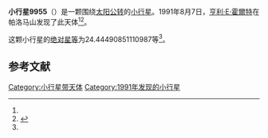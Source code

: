 {{Infobox planet
| bgcolour = #FFFFC0
| name = 9955
| symbol = 
| image = 
| caption = 
| discovery = yes
| discovery_ref = 
| discoverer = [[亨利·E·霍爾特|亨利·E·霍爾特]]
| discovery_site = [[帕洛马山|帕洛马山]] 
| discovered = 1991年8月7日
| designations = yes
| mp_name = 
| named_after = 
| alt_names = 1991 PU11/ 1967 RG1 / 1974 SE3 / 1998 SP121
| mp_category = [[主带小行星|主带小行星]]
| orbit_ref = <ref name="a">[http://ssd.jpl.nasa.gov/sbdb.cgi?sstr=9955 9955] {{Wayback|url=http://ssd.jpl.nasa.gov/sbdb.cgi?sstr=9955 |date=20210717080318 }}，小行星數據庫瀏覽器（JPL Small-Body Database Browser）－[[美国国家航空航天局|美国国家航空航天局]]喷气推进实验室</ref>
| epoch = 2456400.5 (2013年4月18日更新)
| aphelion = {{convert|2.681623088125563|AU|km|3|abbr=on|lk=out}}
| perihelion = {{convert|1.865642421758997|AU|km|3|abbr=on}}
| semimajor = {{convert|2.27363275494228|AU|km|3|abbr=on}}
| eccentricity = 0.179444254
| period = 1252.215003 [[日|日]]<br />3.43[[儒略年|儒略年]]
| avg_speed = 
| inclination = 4.987766957715132
| asc_node = 343.1042094102802
| mean_anomaly = 
| arg_peri = 24.44490851110987
| satellites = 
| physical_characteristics = yes
| dimensions = 
| mass = 
| density = 
| surface_grav = 
| escape_velocity = 
| sidereal_day = 
| axial_tilt = 
| pole_ecliptic_lat = 
| pole_ecliptic_lon = 
| albedo = 
| temperatures= 
| temp_name1 = 
| mean_temp_1 = 
| max_temp_1 = 
| temp_name2 = 
| max_temp_2 = 
| spectral_type = 
| abs_magnitude = 24.44490851110987
}}

'''小行星9955'''（{{lang-en|9955}}）是一颗围绕[[太阳|太阳]][[公转|公转]]的[[小行星|小行星]]。1991年8月7日，[[亨利·E·霍爾特|亨利·E·霍爾特]]在帕洛马山发现了此天体<ref name="a" /><ref>{{cite news|title=小行星列表|url=http://cfa-www.harvard.edu/iau/lists/NumberedMPs.txt|accessdate=2013-07-08|newspaper=哈佛大学|archive-date=2008-05-17|archive-url=https://web.archive.org/web/20080517010638/http://cfa-www.harvard.edu/iau/lists/NumberedMPs.txt|dead-url=no}}</ref>。

这颗小行星的[[绝对星等|绝对星等]]为24.44490851110987等<ref name="a" />。

==参考文献==
{{reflist}}
{{Minor Planet Number|[[小行星9954|小行星9954]]|[[小行星9956|小行星9956]]}}

{{小天体}}

[[Category:小行星带天体|Category:小行星带天体]]
[[Category:1991年发现的小行星|Category:1991年发现的小行星]]

{{asteroid-stub}}
